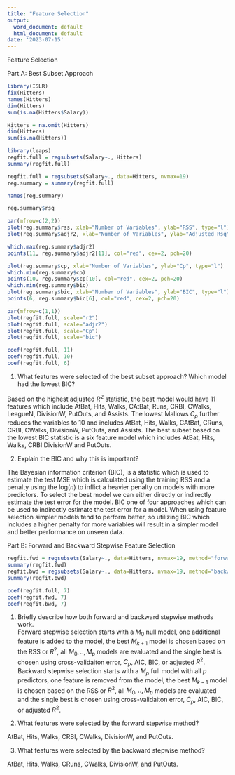 ```yaml
---
title: "Feature Selection"
output:
  word_document: default
  html_document: default
date: '2023-07-15'
---
```


Feature Selection

Part A:  Best Subset Approach

```r
library(ISLR)
fix(Hitters)
names(Hitters)
dim(Hitters)
sum(is.na(Hitters$Salary))

Hitters = na.omit(Hitters)
dim(Hitters)
sum(is.na(Hitters))

library(leaps)
regfit.full = regsubsets(Salary~., Hitters)
summary(regfit.full)

regfit.full = regsubsets(Salary~., data=Hitters, nvmax=19)
reg.summary = summary(regfit.full)

names(reg.summary)

reg.summary$rsq

par(mfrow=c(2,2))
plot(reg.summary$rss, xlab="Number of Variables", ylab="RSS", type="l")
plot(reg.summary$adjr2, xlab="Number of Variables", ylab="Adjusted Rsq", type="l")

which.max(reg.summary$adjr2)
points(11, reg.summary$adjr2[11], col="red", cex=2, pch=20)

plot(reg.summary$cp, xlab="Number of Variables", ylab="Cp", type="l")
which.min(reg.summary$cp)
points(10, reg.summary$cp[10], col="red", cex=2, pch=20)
which.min(reg.summary$bic)
plot(reg.summary$bic, xlab="Number of Variables", ylab="BIC", type="l")
points(6, reg.summary$bic[6], col="red", cex=2, pch=20)

par(mfrow=c(1,1))
plot(regfit.full, scale="r2")
plot(regfit.full, scale="adjr2")
plot(regfit.full, scale="Cp")
plot(regfit.full, scale="bic")

coef(regfit.full, 11)
coef(regfit.full, 10)
coef(regfit.full, 6)
```


  1. What features were selected of the best subset approach? Which model had the lowest BIC?  
  
  Based on the highest adjusted $R^2$ statistic, the best model would have 11 features which include AtBat, Hits, Walks, CAtBat, Runs, CRBI, CWalks, LeagueN, DivisionW, PutOuts, and Assists. The lowest Mallows $C_{p}$ further reduces the variables to 10 and includes AtBat, Hits, Walks, CAtBat, CRuns, CRBI, CWalks, DivisionW, PutOuts, and Assists.  The best subset based on the lowest BIC statistic is a six feature model which includes AtBat, Hits, Walks, CRBI DivisionW and PutOuts.  
  
  2. Explain the BIC and why this is important?  
  
  The Bayesian information criterion (BIC), is a statistic which is used to estimate the test MSE which is calculated using the training RSS and a penalty using the log($n$) to inflict a heavier penalty on models with more predictors. To select the best model we can either directly or indirectly estimate the test error for the model. BIC one of four approaches which can be used to indirectly estimate the test error for a model. When using feature selection simpler models tend to perform better, so utilizing BIC which includes a higher penalty for more variables will result in a simpler model and better performance on unseen data.   


Part B:  Forward and Backward Stepwise Feature Selection

```r
regfit.fwd = regsubsets(Salary~., data=Hitters, nvmax=19, method="forward")
summary(regfit.fwd)
regfit.bwd = regsubsets(Salary~., data=Hitters, nvmax=19, method="backward")
summary(regfit.bwd)

coef(regfit.full, 7)
coef(regfit.fwd, 7)
coef(regfit.bwd, 7)

```

  1. Briefly describe how both forward and backward stepwise methods work.  
  Forward stepwise selection starts with a $M_{0}$ null model, one additional feature is added to the model, the best $M_{k+1}$ model is chosen based on the RSS or $R^2$, all $M_{0},..,M_{p}$ models are evaluated and the single best is chosen using cross-validaiton error, $C_{p}$, AIC, BIC, or adjusted $R^2$.  Backward stepwise selection starts with a $M_{p}$ full model with all $p$ predictors, one feature is removed from the model, the best $M_{k-1}$ model is chosen based on the RSS or $R^2$, all $M_{0},..,M_{p}$ models are evaluated and the single best is chosen using cross-validaiton error, $C_{p}$, AIC, BIC, or adjusted $R^2$.  
  
  2. What features were selected by the forward stepwise method?  
  
  AtBat, Hits, Walks, CRBI, CWalks, DivisionW, and PutOuts.
  
  3. What features were selected by the backward stepwise method?  
  
  AtBat, Hits, Walks, CRuns, CWalks, DivisionW, and PutOuts.  

